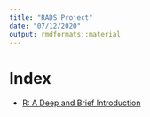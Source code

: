 ```yaml
---
title: "RADS Project"
date: "07/12/2020"
output: rmdformats::material
---
```


# Index

* [R: A Deep and Brief Introduction](/Brief-and-Deep-Introduction.html)
